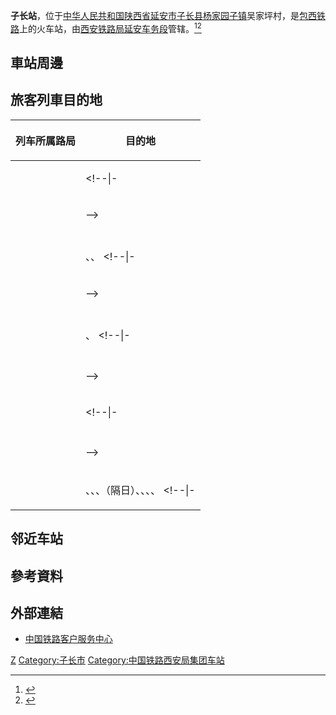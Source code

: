 {{Expand|time=2016-09-12T11:40:18+00:00}}
{{Infobox China railway station
|车站名称 =子长站
|图片 = 
|图片介绍 = 
|其他名称 = 
|车站拼音 = Zichang
|英文名称 = Zichang Railway Station
|车站代码 = 40504<ref>{{cite book|title=中华人民共和国铁路车站代码（GB/T 10302-2010）|publisher=中国标准出版社|year=2010|isbn=155066140495|ignore-isbn-error=true|pages=48}}</ref>
|电报码 = ZHY
|拼音码 = ZCH
|始建时间 = 
|开通运营 =
|车站位置 = [[陕西省|陕西省]][[延安市|延安市]][[子长县|子长县]][[杨家园子镇|杨家园子镇]]吴家坪村
|坐标 = {{coord|37.1530607|N|109.7478758|E|display=inline,title}}
|归属 = [[西安铁路局|西安铁路局]][[延安车务段|延安车务段]]
|线路 = [[包西铁路|包西铁路]]
|车站等级 = 
|使用状态 = 
|月台数目 = 
|股道数目 = 
}}
'''子长站'''，位于[[中华人民共和国|中华人民共和国]][[陕西省|陕西省]][[延安市|延安市]][[子长县|子长县]][[杨家园子镇|杨家园子镇]]吴家坪村，是[[包西铁路|包西铁路]]上的火车站，由[[西安铁路局|西安铁路局]][[延安车务段|延安车务段]]管辖。<ref>{{cite news|author=刘玉亭|coauthors=常娜|url=http://www.peoplerail.com/rail/show-476-257916-1.html|title=延安车务段：“察言观色”解危急|publisher=[[人民铁道|人民铁道网]]|date=2016-03-01|accessdate=2016-09-12|archive-date=2019-09-13|archive-url=https://web.archive.org/web/20190913072307/http://www.peoplerail.com/rail/show-476-257916-1.html|dead-url=no}}</ref><ref>{{Cite web |url=http://search.huochepiao.com/huochezhan/jieshao/2838.htm |title=子长火车站介绍 |access-date=2016-09-12 |archive-date=2019-09-15 |archive-url=https://web.archive.org/web/20190915192013/http://search.huochepiao.com/huochezhan/jieshao/2838.htm |dead-url=no }}</ref>

== 車站周邊 ==

== 旅客列車目的地 ==
{| class="wikitable sortable" style="font-size: 90%"
!列车所属路局
!目的地
|-
|<center>{{sort|Beijing|[[北京铁路局|北京铁路局]]}}
|{{站|天津}}
<!--|-
|<center>{{sort|Chengdu|[[成都铁路局|成都铁路局]]}}
|{{站|}}
|-
|<center>{{sort|Guangzhou|[[广州铁路（集团）公司|广州铁路集团]]}}
|{{站|}}-->
|-
|<center>{{sort|Harbin|[[哈尔滨铁路局|哈尔滨铁路局]]}}
|{{站|海拉尔}}
|-
|<center>{{sort|Hohhot|[[呼和浩特铁路局|呼和浩特铁路局]]}}
|{{站|成都东}}、{{站|呼和浩特}}、{{站|昆明}}
<!--|-
|<center>{{sort|Jinan|[[济南铁路局|济南铁路局]]}}
|{{站|}}
|-
|<center>{{sort|Kunming|[[昆明铁路局|昆明铁路局]]}}
|{{站|}}-->
|-
|<center>{{sort|Lanzhou|[[兰州铁路局|兰州铁路局]]}}
|{{站|银川}}
|-
|<center>{{sort|Nanchang|[[南昌铁路局|南昌铁路局]]}}
|{{站|福州}}、{{站|呼和浩特东}}
<!--|-
|<center>{{sort|Nanning|[[南宁铁路局|南宁铁路局]]}}
|{{站|}}
|-
|<center>{{sort|Qingzang|[[青藏铁路公司|青藏铁路公司]]}}
|{{站|}}
|-
|<center>{{sort|Shanghai|[[上海铁路局|上海铁路局]]}}
|{{站|}}-->
|-
|<center>{{sort|Shenyang|[[沈阳铁路局|沈阳铁路局]]}}
|{{站|重庆北}}
<!--|-
|<center>{{sort|Taiyuan|[[太原铁路局|太原铁路局]]}}
|{{站|}}
|-
|<center>{{sort|Urumqi|[[乌鲁木齐铁路局|乌鲁木齐铁路局]]}}
|{{站|}}
|-
|<center>{{sort|Wuhan|[[武汉铁路局|武汉铁路局]]}}
|{{站|}}-->
|-
|<center>{{sort|Xi'an|[[西安铁路局|西安铁路局]]}}
|{{站|安康}}、{{站|宝鸡}}、{{站|北京西}}、{{站|苏州}}（隔日）、{{站|乌海西}}、{{站|西安}}、{{站|银川}}、{{站|榆林}}
<!--|-
|<center>{{sort|Zhengzhou|[[郑州铁路局|郑州铁路局]]}}
|{{站|}}-->
|}

==邻近车站==
{{start rail box|[[File:China_Railways.svg|16px]] [[中国铁路|中国铁路]]}}
{{s-inop|[[清涧县站|清涧县站]]|{{站|包头}}/{{站|包头西}}方向}}
{{s-line|[[包西铁路|包西铁路]]<br />← 23km 子长站 12km →}}
{{s-inop|[[瓦窑堡站|瓦窑堡站]]|{{站|新丰镇}}方向}}
{{end box}}

==參考資料==
{{reflist}}

==外部連結==
* [http://www.12306.cn/mormhweb/ 中国铁路客户服务中心]{{Wayback|url=http://www.12306.cn/mormhweb/ |date=20180205163941 }}

{{China-rail-stub}}
{{包西铁路}}
{{神延铁路}}
[[Category:延安市铁路车站|Z]]
[[Category:子长市|Category:子长市]]
[[Category:中国铁路西安局集团车站|Category:中国铁路西安局集团车站]]